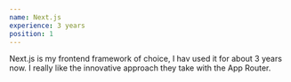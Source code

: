 ```yaml
---
name: Next.js
experience: 3 years
position: 1
---
```


Next.js is my frontend framework of choice, I hav used it for about 3 years now. I really like the innovative approach they take with the App Router.
